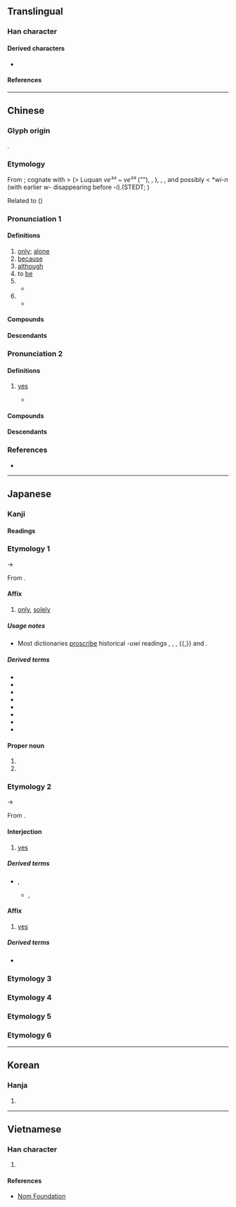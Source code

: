 {{character info}}
==Translingual==

===Han character===
{{Han char|rn=30|rad=口|as=08|sn=11|four=60014|canj=ROG|ids=⿰口隹}}

====Derived characters====
* {{l|mul|[[𣼲]], [[𪄼]], [[嶉]], [[蓶]], [[𬟢]], [[𧐌]], [[鷕]], [[雖]]}}

====References====
{{Han ref|kx=0193.170|dkj=03761|dj=0413.170|hdz=10642.050|uh=552F}}

----

==Chinese==
{{zh-forms}}

===Glyph origin===
{{Han etym}}
{{Han compound|口|隹|c1=s|c2=p|t1=mouth|ls=psc|no_och2=y}}.

===Etymology===
From {{inh|zh|sit-pro|*way||be, {{n-g|copula, nominalizer, subordinator}}}}; cognate with {{cog|tbq-lob-pro|*wəy||to be}} > {{cog|tbq-lol-pro|*ʔ-way²/³}} (> Luquan ''ve³³ ~ ve⁵⁵'' ("{{n-g|subordinator, final particle}}"), {{cog|lhu|ve||{{n-g|nominalizer; relativizer; genitivizer}}}}, {{cog|ahk|ø|ø ~ ø̀|{{n-g|subordinator; citation-form marker; terminator of utterances in declarative mood}}}}), {{cog|lus|ve||also, too, as well}}, {{cog|kac|we||{{n-g|present tense particle}}}}, and possibly {{cog|bo|tr=yin|t=to be}} < *''wi-n'' (with earlier ''w-'' disappearing before ''-i'').(STEDT; {{zh-ref|Schuessler, 2007}})

Related to {{och-l|惠}} ({{zh-ref|Schuessler, 2007}})

===Pronunciation 1===
{{zh-pron
|m=wéi
|c=wai4
|h=pfs=vì;gd=vi2
|md=mì
|mn=ûi/tw,xm,zz:bî
|mn_note=ûi - literary; bî - vernacular
|mn-t=rui6
|mc=1
|oc=1,1
|cat=a,adv,conj,part
}}

====Definitions====
{{zh-hanzi}}

# [[only]]; [[alone]]
# [[because]]
# [[although]]
# to [[be]]
# {{n-g|Particle for expressing one's [[wish]].}}
#* {{zh-x|夫{Fú} ^晉，何 厭 之 有？既 東 封 ^鄭，又 欲 肆 其 西 封。不 闕 ^秦，焉 取 之？闕 秦 以 利 晉，唯 君 圖 之。|How will Jin ever be satisfied? After it has extended its eastern boundaries and annexed Zheng, it will want to freely expand its western boundaries. If it does not carve away Qin, where will it get land? Carving away at Qin to benefit Jin: this is something your lordship should consider carefully.|ref=Zuozhuan}}
# {{n-g|Meaningless [[sentence]]-[[initial]] particle.}}
#* {{zh-x|子曰：「與 其 進 也，不 與 其 退 也，唯 何 甚？人 潔-己 以 進，與 其 潔 也，不 保 其 往 也。」|The Master said, "I admit people's approach to me without committing myself as to what they may do when they have retired; why must one be so severe? If a man purify himself to wait upon me, I receive him so purified, without guaranteeing his past conduct."|ref=Lunyu}}

====Compounds====
{{zh-der|fold=1|唯吾獨尊|唯識論|奉命唯謹|唯妙唯肖|唯物論|唯利是求|唯我|唯實論|匪唯|唯我獨尊|唯利是圖|任人唯親|唯識宗|唯名論|唯獨|唯恐|唯識|唯命是聽|唯美主義|唯心論|唯是命題|任人唯賢|唯一|唯讀|唯美|唯物史觀|唯有|唯恐不及|唯命是從|唯利是視|唯利是從|唯我論|萬法唯識|成唯識論|唯恐天下不亂}}

====Descendants====
{{CJKV||||duy}}

===Pronunciation 2===
{{zh-pron
|m=唯
|c=wai2,wai5
|mc=2
|oc=n,2
|cat=part
}}

====Definitions====
{{zh-hanzi}}

# {{lb|zh|obsolete}} {{n-g|A [[polite]] [[particle]] used to [[respond]] to [[elder]]s:}} [[yes]]
#* {{zh-x|子曰：「參{Shēn} 乎！吾 道 一 以 貫 之。」曾{Zēng}-子 曰：「唯{Wěi}。」子 出。門人 問 曰：「何謂 也？」曾{Zēng}-子 曰：「夫子 之 道，忠恕 而 已 矣。」|The Master said, "Shen, my doctrine is that of an all-pervading unity." The disciple Zeng replied, "'''Yes'''." The Master went out, and the other disciples asked, saying, "What do his words mean?" Zeng said, "The doctrine of our master is to be true to the principles of our nature and the benevolent exercise of them to others, this and nothing more."|ref=Lunyu}}

====Compounds====
{{zh-der|fold=1|唯唯諾諾|唯諾|唯唯否否|唯唯}}

====Descendants====
{{CJKV||い}}

===References===
* {{R:yue:Hanzi}}

----

==Japanese==

===Kanji===
{{ja-kanji|grade=c|rs=口08}}

====Readings====
{{ja-readings
|goon=ゆい<ゆい<ゆ.ゐ
|kanon=い<ゐ
<!--|on=すい<すい<す.ゐ
-->|kun=ただ-<!--, これ-->
}}

===Etymology 1===
{{ja-kanjitab|yomi=goon|ゆい}}
{{IPAchar|/juwi/}} → {{IPAchar|/jui/}}

From {{der|ja|ltc|sort=ゆい|-}} {{ltc-l|唯|id=1}}.

====Affix====
{{ja-pos|affix|ゆい}}

# [[only]], [[solely]]

=====Usage notes=====
* Most dictionaries [[proscribe]] historical ''-uwi'' readings {{ja-r|す.ゐ|hist=1}}, {{ja-r|ず.ゐ|hist=1}}, {{ja-r|つ.ゐ|hist=1}}, {{ja-r|ゆ.ゐ|hist=1}}{{,}} and {{ja-r|る.ゐ|hist=1}}.

=====Derived terms=====
{{der-top3}}
* {{ja-r|唯%一|ゆい%いち}}
* {{ja-r|唯%一|ゆい%いつ}}
* {{ja-r|唯%我%論|ゆい%が%ろん}}
* {{ja-r|唯%我%独%尊|ゆい%が%どく%そん}}
* {{ja-r|唯%識|ゆい%しき}}
* {{ja-r|唯心|ゆいしん}}
* {{ja-r|唯%美|ゆい%び}}
* {{ja-r|唯物|ゆいぶつ}}
{{der-bottom}}

====Proper noun====
{{ja-pos|ゆい|proper}}

# {{given name|ja|female|sort=ゆい}}
# {{surname|ja|sort=ゆい}}

===Etymology 2===
{{ja-kanjitab|yomi=kanon|い}}
{{IPAchar|/wi/}} → {{IPAchar|/i/}}

From {{der|ja|ltc|sort=い|-}} {{ltc-l|唯|id=2}}.

====Interjection====
{{ja-pos|interjection|い|hhira=ゐ}}

# {{n-g|[[polite]] [[particle]] used to [[respond]] to [[elder]]s:}} [[yes]]
#: {{syn|ja|はい|tr=hai}}

=====Derived terms=====
* {{ja-r|唯唯|い.い|rom=-}}, {{ja-r|唯々|い.い}}
** {{ja-r|唯唯%諾諾|い.い%だくだく|rom=-}}, {{ja-r|唯々%諾々|い.い%だくだく}}

====Affix====
{{ja-pos|affix|い|hhira=ゐ}}

# {{n-g|[[polite]] [[particle]] used to [[respond]] to [[elder]]s:}} [[yes]]

=====Derived terms=====
* {{ja-r|諾%唯|だく%い}}

===Etymology 3===
{{ja-kanjitab|ただ|yomi=k}}
{{ja-see|ただ}}

===Etymology 4===
{{ja-kanjitab|yomi=i|たった}}
{{ja-see|たった}}

===Etymology 5===
{{ja-kanjitab|yomi=i|たんだ}}
{{ja-see|たんだ}}

===Etymology 6===
{{ja-kanjitab|yomi=i|ない}}
{{ja-see|ない}}

----

==Korean==

===Hanja===
{{ko-hanja|hangeul=유|rv=yu|mr=yu}}

# {{rfdef|ko|sort=口08}}

----

==Vietnamese==

===Han character===
{{vi-readings|rs=口08|reading=dõi, dói, dúi, duỗi, duy, giói, giọi, gioè, dạ, dọi, duối}}

# {{rfdef|vi|sort=口08}}

====References====
* [http://nomfoundation.org/common/nom_details.php?codepoint=552F Nom Foundation]